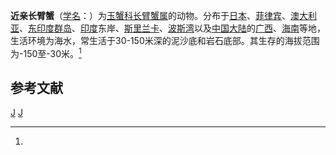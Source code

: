 {{Speciesbox
| taxon = Myra affinis
| image = Specimen of Myra affinis.jpg
| binomial_authority = (Bell, 1855)<ref name='id11491'>{{cite web| url =http://www.bioinfo.cn/db05/BjdwSpecies.php?action=view&id=11491| title =近亲长臂蟹| work =《中国动物物种编目数据库》| publisher =中国科学院微生物研究所| author =中国科学院动物研究所| accessdate =2009-04-28| deadurl =yes| archiveurl =https://web.archive.org/web/20160305060144/http://www.bioinfo.cn/db05/BjdwSpecies.php?action=view&id=11491| archivedate =2016-03-05}}</ref>
}}

'''近亲长臂蟹'''（[[学名|学名]]：{{lang|la|''Myra affinis''}}）为[[玉蟹科|玉蟹科]][[长臂蟹属|长臂蟹属]]的动物。分布于[[日本|日本]]、[[菲律宾|菲律宾]]、[[澳大利亚|澳大利亚]]、[[东印度群岛|东印度群岛]]、[[印度|印度]]东岸、[[斯里兰卡|斯里兰卡]]、[[波斯湾|波斯湾]]以及[[中国大陆|中国大陆]]的[[广西|广西]]、[[海南|海南]]等地，生活环境为海水，常生活于30-150米深的泥沙底和岩石底部。其生存的海拔范围为-150至-30米。<ref name='id11491'/>

== 参考文献 ==
{{reflist}}

{{螃蟹小作品}}

{{Taxonbar}}
[[Category:1855年描述的动物|J]]
[[Category:长臂蟹属|J]]